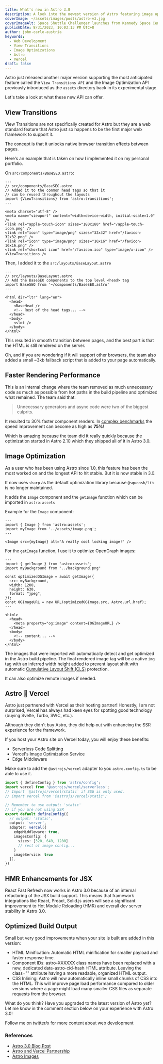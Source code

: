 ```yaml
---
title: What's new in Astro 3.0
description: A look into the newest version of Astro featuring image optimization and the support for the View Transitions API
coverImage: ~/assets/images/posts/astro-v3.jpg
coverImageAlt: Space Shuttle Challenger launches from Kennedy Space Center
publishDate: 8/31/2023, 10:03:13 PM UTC+8
author: john-carlo-austria
keywords:
  - Web Development
  - View Transitions
  - Image Optimizations
  - Astro
  - Vercel
draft: false
---
```


Astro just released another major version supporting the most
anticipated feature called the `View Transitions API` and the
Image Optimization API previously introduced as the `assets`
directory back in its experimental stage.

Let's take a look at what these new API can offer.

## View Transitions

View Transitions are not specifically created for Astro but
they are a web standard feature that Astro just so happens
to be the first major web framework to support it.

The concept is that it unlocks native browser transition
effects between pages.

Here's an example that is taken on how I implemented it
on my personal portfolio.

On `src/components/BaseSEO.astro`:

```astro
---
// src/components/BaseSEO.astro
// Added it to the common head tags so that it
// can be reused throughout the layouts
import {ViewTransitions} from 'astro:transitions';
---

<meta charset="utf-8" />
<meta name="viewport" content="width=device-width, initial-scale=1.0" />
<link rel="apple-touch-icon" sizes="180x180" href="/apple-touch-icon.png" />
<link rel="icon" type="image/png" sizes="32x32" href="/favicon-32x32.png" />
<link rel="icon" type="image/png" sizes="16x16" href="/favicon-16x16.png" />
<link rel="shortcut icon" href="/favicon.ico" type="image/x-icon" />
<ViewTransitions />
```

Then, I added it to the `src/layouts/BaseLayout.astro`

```astro
---
// src/layouts/BaseLayout.astro
// Add the BaseSEO components to the top level <head> tag
import BaseSEO from '~/components/BaseSEO.astro'
---

<html dir="ltr" lang="en">
  <head>
    <BaseHead />
    <!-- Rest of the head tags... -->
  </head>
  <body>
    <slot />
  </body>
</html>
```

This resulted in smooth transition between pages, and the best part
is that the HTML is still rendered on the server.

Oh, and if you are wondering if it will support other browsers, the
team also added a small ~3kb fallback script that is added to your
page automatically.

## Faster Rendering Performance

This is an internal change where the team removed as much unnecessary
code as much as possible from hot paths in the build pipeline and
optimized what remained. The team said that:

> Unnecessary generators and async code were two of the biggest culprits.

It resulted to 30% faster component renders. In [complex benchmarks][benchmarks]
the speed improvement can become as high as **75%**!

Which is amazing because the team did it really quickly because the optimization
started in Astro 2.10 which they shipped all of it in Astro 3.0.

## Image Optimization

As a user who has been using Astro since 1.0, this feature has been
the most worked on and the longest API to hit stable. But it is now
stable in 3.0.

It now uses `sharp` as the default optimization library because
`@squoosh/lib` is no longer maintained.

It adds the `Image` component and the `getImage` function which can
be imported in `astro:assets`

Example for the `Image` component:

```astro
---
import { Image } from 'astro:assets';
import myImage from '../assets/image.png';
---

<Image src={myImage} alt="A really cool looking image!" />
```

For the `getImage` function, I use it to optimize OpenGraph images:

```astro
---
import { getImage } from "astro:assets";
import myBackground from "../background.png"

const optimizedOGImage = await getImage({
  src: myBackground,
  width: 1200,
  height: 630,
  format: "jpeg",
});
const OGImageURL = new URL(optimizedOGImage.src, Astro.url.href);
---

<html>
  <head>
    <meta property="og:image" content={OGImageURL} />
  </head>
  <body>
    <!-- content... -->
  </body>
</html>
```

The images that were imported will automatically detect and
get optimized in the Astro build pipeline. The final rendered
image tag will be a native `img` tag with an inferred width
height added to prevent layout shift with automatic
[Cumulative Layout Shift (CLS)](https://web.dev/cls/) protection.

It can also optimize remote images if needed.

## Astro 🤝 Vercel

Astro just partnered with Vercel as their hosting partner!
Honestly, I am not surprised, Vercel has always had keen eyes
for spotting good technology (buying Svelte, Turbo, SWC, etc.).

Although they didn't buy Astro, they did help out with enhancing
the SSR experience for the framework.

If you host your Astro site on Vercel today,
you will enjoy these benefits:

- Serverless Code Splitting
- Vercel's Image Optimization Service
- Edge Middleware

Make sure to add the `@astrojs/vercel` adapter to you
`astro.config.ts` to be able to use it.

```typescript
import { defineConfig } from 'astro/config';
import vercel from '@astrojs/vercel/serverless';
// Import `@astrojs/vercel/static` if SSG is only used.
// import vercel from '@astrojs/vercel/static';

// Remember to use output: 'static'
// if you are not using SSR
export default defineConfig({
  // output: 'static',
  output: 'server',
  adapter: vercel({
    edgeMiddleware: true,
    imagesConfig: {
      sizes: [320, 640, 1280]
      // rest of image config...
    }
    imageService: true
  }),
})
```

## HMR Enhancements for JSX

React Fast Refresh now works in Astro 3.0 because of an
internal refactoring of the JSX build support. This means
that framework integrations like React, Preact, Solid.js
users will see a significant improvement to Hot Module Reloading (HMR)
and overall dev server stability in Astro 3.0.

## Optimized Build Output

Small but very good improvements when your site is built are added
in this version:

- HTML Minification: Automatic HTML minification for smaller payload
  and faster response time.
- Component IDs: astro-XXXXXX class names have been replaced with a
  new, dedicated data-astro-cid-hash HTML attribute. Leaving the
  class="" attribute having a more readable, organized HTML output.
- CSS Inlining: Astro will now automatically inline small chunks of
  CSS into the HTML. This will improve page load performance compared
  to older versions where a page might load many smaller CSS files as
  separate requests from the browser.

What do you think? Have you upgraded to the latest version of Astro yet?
Let me know in the comment section below on your experience with Astro 3.0!

Follow me on [twitter/x](https://x.com/jaycedotbin) for more content about web development

### References

- [Astro 3.0 Blog Post](https://astro.build/blog/astro-3/)
- [Astro and Vercel Partnership](https://astro.build/blog/vercel-official-hosting-partner/)
- [Astro Images](https://astro.build/blog/images/)

[benchmarks]: https://gist.github.com/bluwy/0cf63b46915244477cea91c7b34e90ec
